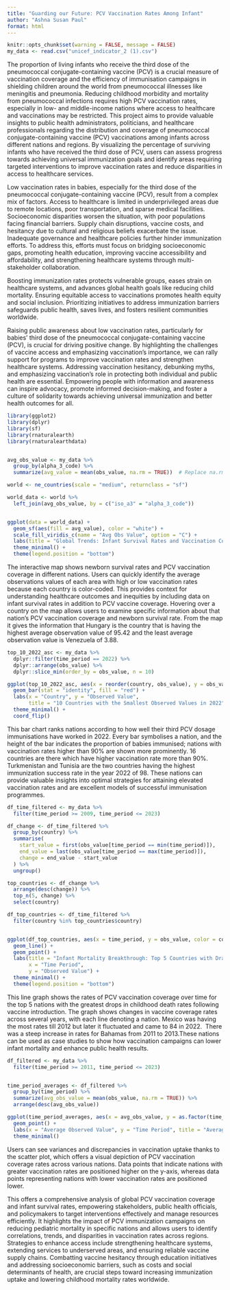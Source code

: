 ---
title: "Guarding our Future: PCV Vaccination Rates Among Infant"
author: "Ashna Susan Paul"
format: html
---

```{r setup, include=FALSE} 
knitr::opts_chunk$set(warning = FALSE, message = FALSE) 
my_data <- read.csv("unicef_indicator_2 (1).csv")
```

The proportion of living infants who receive the third dose of the pneumococcal conjugate-containing vaccine (PCV) is a crucial measure of vaccination coverage and the efficiency of immunisation campaigns in shielding children around the world from pneumococcal illnesses like meningitis and pneumonia. Reducing childhood morbidity and mortality from pneumococcal infections requires high PCV vaccination rates, especially in low- and middle-income nations where access to healthcare and vaccinations may be restricted. This project aims to provide valuable insights to public health administrators, politicians, and healthcare professionals regarding the distribution and coverage of pneumococcal conjugate-containing vaccine (PCV) vaccinations among infants across different nations and regions. By visualizing the percentage of surviving infants who have received the third dose of PCV, users can assess progress towards achieving universal immunization goals and identify areas requiring targeted interventions to improve vaccination rates and reduce disparities in access to healthcare services.

Low vaccination rates in babies, especially for the third dose of the pneumococcal conjugate-containing vaccine (PCV), result from a complex mix of factors. Access to healthcare is limited in underprivileged areas due to remote locations, poor transportation, and sparse medical facilities. Socioeconomic disparities worsen the situation, with poor populations facing financial barriers. Supply chain disruptions, vaccine costs, and hesitancy due to cultural and religious beliefs exacerbate the issue. Inadequate
governance and healthcare policies further hinder immunization efforts. To address this, efforts must focus on bridging socioeconomic gaps, promoting health education, improving vaccine accessibility and affordability, and strengthening healthcare systems through multi-stakeholder collaboration.

Boosting immunization rates protects vulnerable groups, eases strain on healthcare systems, and advances global health goals like reducing child mortality. Ensuring equitable access to vaccinations promotes health equity and social inclusion. Prioritizing initiatives to address immunization barriers safeguards public health, saves lives, and fosters resilient communities worldwide.

Raising public awareness about low vaccination rates, particularly for babies' third dose of the pneumococcal conjugate-containing vaccine (PCV), is crucial for driving positive change. By highlighting the challenges of vaccine access and emphasizing vaccination's importance, we can rally support for programs to improve vaccination rates and strengthen healthcare systems. Addressing vaccination hesitancy, debunking myths, and emphasizing vaccination's role in protecting both individual and public health are essential. Empowering people with information and awareness can inspire advocacy, promote informed decision-making, and foster a culture of solidarity towards achieving universal immunization and better health outcomes for all.

```{r}
library(ggplot2)
library(dplyr)
library(sf)
library(rnaturalearth)
library(rnaturalearthdata)


avg_obs_value <- my_data %>%
  group_by(alpha_3_code) %>%
  summarize(avg_value = mean(obs_value, na.rm = TRUE))  # Replace na.rm = TRUE if you want to ignore NA values

world <- ne_countries(scale = "medium", returnclass = "sf")

world_data <- world %>%
  left_join(avg_obs_value, by = c("iso_a3" = "alpha_3_code"))


ggplot(data = world_data) +
  geom_sf(aes(fill = avg_value), color = "white") +
  scale_fill_viridis_c(name = "Avg Obs Value", option = "C") +
  labs(title = "Global Trends: Infant Survival Rates and Vaccination Coverage Across Countries") +
  theme_minimal() +
  theme(legend.position = "bottom")

```

The interactive map shows newborn survival rates and PCV vaccination coverage in different nations. Users can quickly identify the average observations values of each area with high or low vaccination rates because each country is color-coded. This provides context for understanding healthcare outcomes and inequities by including data on infant survival rates in addition to PCV vaccine coverage. Hovering over a country on the map allows users to examine specific information about that nation's PCV vaccination coverage and newborn survival rate. From the map it gives the information that Hungary is the country that is having the highest average observation value of 95.42 and the least average observation value is Venezuela of 3.88.

```{r}
top_10_2022_asc <- my_data %>%
  dplyr::filter(time_period == 2022) %>%
  dplyr::arrange(obs_value) %>%
  dplyr::slice_min(order_by = obs_value, n = 10)

ggplot(top_10_2022_asc, aes(x = reorder(country, obs_value), y = obs_value)) +
  geom_bar(stat = "identity", fill = "red") +
  labs(x = "Country", y = "Observed Value",
       title = "10 Countries with the Smallest Observed Values in 2022") +
  theme_minimal() +
  coord_flip()
```

This bar chart ranks nations according to how well their third PCV dosage immunisations have worked in 2022. Every bar symbolises a nation, and the height of the bar indicates the proportion of babies immunised; nations with vaccination rates higher than 90% are shown more prominently. 16 countries are
there which have higher vaccination rate more than 90%. Turkmenistan and Tunisia are the two countries having the highest immunization success rate in the year 2022 of 98. These nations can provide valuable insights into optimal strategies for attaining elevated vaccination rates and are excellent models of
successful immunisation programmes.

```{r}
df_time_filtered <- my_data %>%
  filter(time_period >= 2009, time_period <= 2023)

df_change <- df_time_filtered %>%
  group_by(country) %>%
  summarise(
    start_value = first(obs_value[time_period == min(time_period)]),
    end_value = last(obs_value[time_period == max(time_period)]),
    change = end_value - start_value
  ) %>%
  ungroup()

top_countries <- df_change %>%
  arrange(desc(change)) %>%
  top_n(5, change) %>%
  select(country)

df_top_countries <- df_time_filtered %>%
  filter(country %in% top_countries$country)


ggplot(df_top_countries, aes(x = time_period, y = obs_value, color = country)) +
  geom_line() +
  geom_point() +
  labs(title = "Infant Mortality Breakthrough: Top 5 Countries with Dramatic Reductions after Vaccine Implementation",
       x = "Time Period",
       y = "Observed Value") +
  theme_minimal() +
  theme(legend.position = "bottom")
```

This line graph shows the rates of PCV vaccination coverage over time for the top 5 nations with the greatest drops in childhood death rates following vaccine introduction. The graph shows changes in vaccine coverage rates across several years, with each line denoting a nation. Mexico was having the most rates till 2012 but later it fluctuated and came to 84 in 2022.  There was a steep increase in rates for
Bahamas from 2011 to 2013.These nations can be used as case studies to show how vaccination campaigns can lower infant mortality and enhance public health results.

```{r}
df_filtered <- my_data %>%
  filter(time_period >= 2011, time_period <= 2023)


time_period_averages <- df_filtered %>%
  group_by(time_period) %>%
  summarize(avg_obs_value = mean(obs_value, na.rm = TRUE)) %>%
  arrange(desc(avg_obs_value))

ggplot(time_period_averages, aes(x = avg_obs_value, y = as.factor(time_period))) +
  geom_point() +
  labs(x = "Average Observed Value", y = "Time Period", title = "Average Observed Value by Time Period (2011 to 2023)") +
  theme_minimal()
```

Users can see variances and discrepancies in vaccination uptake thanks to the scatter plot, which offers a visual depiction of PCV vaccination coverage rates across various nations. Data points that indicate nations with greater vaccination rates are positioned higher on the y-axis, whereas data points representing nations with lower vaccination rates are positioned lower.

This offers a comprehensive analysis of global PCV vaccination coverage and infant survival rates, empowering stakeholders, public health officials, and policymakers to target interventions effectively
and manage resources efficiently. It highlights the impact of PCV immunization campaigns on reducing pediatric mortality in specific nations and allows users to identify correlations, trends, and disparities in vaccination rates across regions. Strategies to enhance access include strengthening healthcare systems,
extending services to underserved areas, and ensuring reliable vaccine supply chains. Combatting vaccine hesitancy through education initiatives and addressing socioeconomic barriers, such as costs and social determinants of health, are crucial steps toward increasing immunization uptake and lowering childhood mortality rates worldwide.
